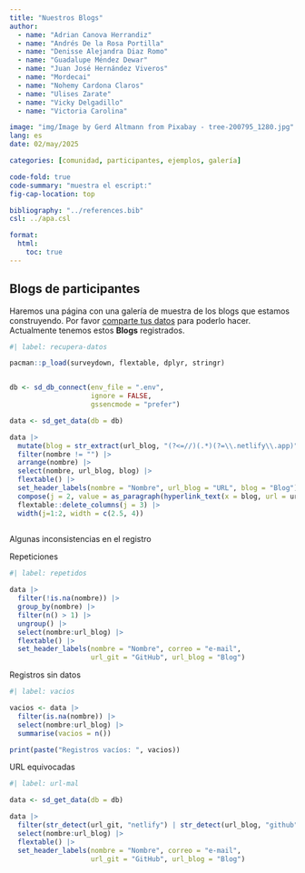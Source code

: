 ```yaml
---
title: "Nuestros Blogs"
author: 
  - name: "Adrian Canova Herrandiz"
  - name: "Andrés De la Rosa Portilla"
  - name: "Denisse Alejandra Diaz Romo"
  - name: "Guadalupe Méndez Dewar"
  - name: "Juan José Hernández Viveros"
  - name: "Mordecai"
  - name: "Nohemy Cardona Claros"
  - name: "Ulises Zarate"
  - name: "Vicky Delgadillo"
  - name: "Victoria Carolina"

image: "img/Image by Gerd Altmann from Pixabay - tree-200795_1280.jpg"
lang: es
date: 02/may/2025

categories: [comunidad, participantes, ejemplos, galería]

code-fold: true
code-summary: "muestra el escript:"
fig-cap-location: top

bibliography: "../references.bib"
csl: ../apa.csl

format: 
  html:
    toc: true
---
```



## Blogs de participantes

Haremos una página con una galería de muestra de los blogs que estamos construyendo. Por favor [comparte tus datos](https://miequiz.shinyapps.io/listaBlogs/ ) para poderlo hacer. Actualmente tenemos estos **Blogs** registrados.


```r
#| label: recupera-datos

pacman::p_load(surveydown, flextable, dplyr, stringr)


db <- sd_db_connect(env_file = ".env", 
                    ignore = FALSE,
                    gssencmode = "prefer")

data <- sd_get_data(db = db)

data |> 
  mutate(blog = str_extract(url_blog, "(?<=//)(.*)(?=\\.netlify\\.app)")) |> 
  filter(nombre != "") |>     
  arrange(nombre) |> 
  select(nombre, url_blog, blog) |> 
  flextable() |> 
  set_header_labels(nombre = "Nombre", url_blog = "URL", blog = "Blog") |> 
  compose(j = 2, value = as_paragraph(hyperlink_text(x = blog, url = url_blog))) |> 
  flextable::delete_columns(j = 3) |> 
  width(j=1:2, width = c(2.5, 4))
  
```


Algunas inconsistencias en el registro

Repeticiones

```r
#| label: repetidos

data |>
  filter(!is.na(nombre)) |> 
  group_by(nombre) |>
  filter(n() > 1) |>
  ungroup() |> 
  select(nombre:url_blog) |> 
  flextable() |> 
  set_header_labels(nombre = "Nombre", correo = "e-mail", 
                    url_git = "GitHub", url_blog = "Blog")
```

Registros sin datos

```r
#| label: vacios

vacios <- data |>
  filter(is.na(nombre)) |> 
  select(nombre:url_blog) |> 
  summarise(vacios = n())

print(paste("Registros vacíos: ", vacios))

```

URL equivocadas

```r
#| label: url-mal

data <- sd_get_data(db = db)

data |>
  filter(str_detect(url_git, "netlify") | str_detect(url_blog, "github") ) |> 
  select(nombre:url_blog) |> 
  flextable() |> 
  set_header_labels(nombre = "Nombre", correo = "e-mail", 
                    url_git = "GitHub", url_blog = "Blog")
```
